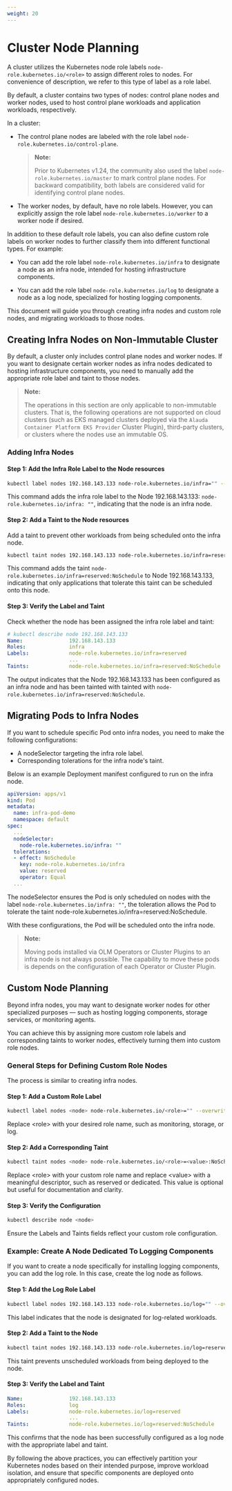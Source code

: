 ```yaml
---
weight: 20
---
```


# Cluster Node Planning

A cluster utilizes the Kubernetes node role labels `node-role.kubernetes.io/<role>` to assign different roles to nodes. For convenience of description, we refer to this type of label as a role label.

By default, a cluster contains two types of nodes: control plane nodes and worker nodes, used to host control plane workloads and application workloads, respectively.

In a cluster:
- The control plane nodes are labeled with the role label `node-role.kubernetes.io/control-plane`.

    > **Note:**
    >
    >  Prior to Kubernetes v1.24, the community also used the label `node-role.kubernetes.io/master` to mark control plane nodes. For backward compatibility, both labels are considered valid for identifying control plane nodes.

- The worker nodes, by default, have no role labels. However, you can explicitly assign the role label `node-role.kubernetes.io/worker` to a worker node if desired.

In addition to these default role labels, you can also define custom role labels on worker nodes to further classify them into different functional types. For example:

- You can add the role label `node-role.kubernetes.io/infra` to designate a node as an infra node, intended for hosting infrastructure components.

- You can add the role label `node-role.kubernetes.io/log` to designate a node as a log node, specialized for hosting logging components.

This document will guide you through creating infra nodes and custom role nodes, and migrating workloads to those nodes.

## Creating Infra Nodes on Non-Immutable Cluster  

By default, a cluster only includes control plane nodes and worker nodes. If you want to designate certain worker nodes as infra nodes dedicated to hosting infrastructure components, you need to manually add the appropriate role label and taint to those nodes.

> **Note:**
>
> The operations in this section are only applicable to non-immutable clusters. That is, the following operations are not supported on cloud clusters (such as EKS managed clusters deployed via the `Alauda Container Platform EKS Provider` Cluster Plugin), third-party clusters, or clusters where the nodes use an immutable OS.

### Adding Infra Nodes

#### Step 1: Add the Infra Role Label to the Node resources

```bash
kubectl label nodes 192.168.143.133 node-role.kubernetes.io/infra="" --overwrite
```
This command adds the infra role label to the Node 192.168.143.133: `node-role.kubernetes.io/infra: ""`, indicating that the node is an infra node.

#### Step 2: Add a Taint to the Node resources
Add a taint to prevent other workloads from being scheduled onto the infra node.

```bash
kubectl taint nodes 192.168.143.133 node-role.kubernetes.io/infra=reserved:NoSchedule
```
This command adds the taint `node-role.kubernetes.io/infra=reserved:NoSchedule` to Node 192.168.143.133, indicating that only applications that tolerate this taint can be scheduled onto this node.

#### Step 3: Verify the Label and Taint
Check whether the node has been assigned the infra role label and taint:

```yaml
# kubectl describe node 192.168.143.133
Name:               192.168.143.133
Roles:              infra
Labels:             node-role.kubernetes.io/infra=reserved
                    ...
Taints:             node-role.kubernetes.io/infra=reserved:NoSchedule
```

The output indicates that the Node 192.168.143.133 has been configured as an infra node and has been tainted with tainted with `node-role.kubernetes.io/infra=reserved:NoSchedule`.

## Migrating Pods to Infra Nodes

If you want to schedule specific Pod onto infra nodes, you need to make the following configurations:

- A nodeSelector targeting the infra role label.
- Corresponding tolerations for the infra node's taint.

Below is an example Deployment manifest configured to run on the infra node.

```yaml
apiVersion: apps/v1
kind: Pod
metadata:
  name: infra-pod-demo
  namespace: default
spec:
  ...
  nodeSelector:
    node-role.kubernetes.io/infra: ""
  tolerations:
  - effect: NoSchedule
    key: node-role.kubernetes.io/infra
    value: reserved
    operator: Equal
  ...
```

The nodeSelector ensures the Pod is only scheduled on nodes with the label `node-role.kubernetes.io/infra: ""`,
the toleration allows the Pod to tolerate the taint node-role.kubernetes.io/infra=reserved:NoSchedule.

With these configurations, the Pod will be scheduled onto the infra node.

> **Note:**
>
> Moving pods installed via OLM Operators or Cluster Plugins to an infra node is not always possible. The capability to move these pods is depends on the configuration of each Operator or Cluster Plugin.

## Custom Node Planning

Beyond infra nodes, you may want to designate worker nodes for other specialized purposes — such as hosting logging components, storage services, or monitoring agents.

You can achieve this by assigning more custom role labels and corresponding taints to worker nodes, effectively turning them into custom role nodes.

### General Steps for Defining Custom Role Nodes
The process is similar to creating infra nodes.

#### Step 1: Add a Custom Role Label

```bash
kubectl label nodes <node> node-role.kubernetes.io/<role>="" --overwrite
```
Replace \<role> with your desired role name, such as monitoring, storage, or log.

#### Step 2: Add a Corresponding Taint

```bash
kubectl taint nodes <node> node-role.kubernetes.io/<role>=<value>:NoSchedule
```

Replace \<role> with your custom role name and replace \<value> with a meaningful descriptor, such as reserved or dedicated. This value is optional but useful for documentation and clarity.

#### Step 3: Verify the Configuration

```bash
kubectl describe node <node>
```

Ensure the Labels and Taints fields reflect your custom role configuration.

### Example: Create A Node Dedicated To Logging Components

If you want to create a node specifically for installing logging components, you can add the log role. In this case, create the log node as follows.

#### Step 1: Add the Log Role Label

```bash
kubectl label nodes 192.168.143.133 node-role.kubernetes.io/log="" --overwrite
```

This label indicates that the node is designated for log-related workloads.

#### Step 2: Add a Taint to the Node

```bash
kubectl taint nodes 192.168.143.133 node-role.kubernetes.io/log=reserved:NoSchedule
```

This taint prevents unscheduled workloads from being deployed to the node.

#### Step 3: Verify the Label and Taint

```yaml
Name:               192.168.143.133
Roles:              log
Labels:             node-role.kubernetes.io/log=reserved
                    ...
Taints:             node-role.kubernetes.io/log=reserved:NoSchedule
```

This confirms that the node has been successfully configured as a log node with the appropriate label and taint.

By following the above practices, you can effectively partition your Kubernetes nodes based on their intended purpose, improve workload isolation, and ensure that specific components are deployed onto appropriately configured nodes.

